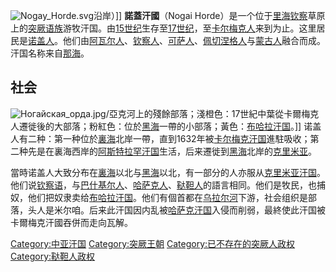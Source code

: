 {{unreferenced|time=2015-05-26T17:46:54+00:00}}
[[File:Nogay_Horde.svg|thumb]]沿岸）]]
'''諾蓋汗國'''（Nogai Horde）是一个位于[[里海|里海]][[钦察|钦察]]草原上的[[突厥语族|突厥语族]]游牧汗国。由[[15世纪|15世纪]]生存至[[17世纪|17世纪]]，至[[卡尔梅克人|卡尔梅克人]]来到为止。这里居民是[[诺盖人|诺盖人]]。他们由[[阿瓦尔人|阿瓦尔人]]、[[钦察人|钦察人]]、[[可萨人|可萨人]]、[[佩切涅格人|佩切涅格人]]与[[蒙古人|蒙古人]]融合而成。汗国名称来自[[那海|那海]]。

==社会==
[[File:Ногайская_орда.jpg|thumb]]/亞克河上的殘餘部落；淺橙色：17世紀中葉從卡爾梅克人遷徙後的大部落；粉紅色：位於[[黑海|黑海]]一帶的小部落；黃色：[[布哈拉汗国|布哈拉汗国]]。]]
诺盖人有二种：第一种位於[[裏海|裏海]]北岸一帶，直到1632年被[[卡尔梅克汗国|卡尔梅克汗国]]進駐吸收；第二种先是在裏海西岸的[[阿斯特拉罕汗国|阿斯特拉罕汗国]]生活，后来遷徙到[[黑海|黑海]]北岸的[[克里米亚|克里米亚]]。

當時诺盖人大致分布在[[裏海|裏海]]以北与[[黑海|黑海]]以北，有一部分的人亦服从[[克里米亚汗国|克里米亚汗国]]。他们说[[钦察语|钦察语]]，与[[巴什基尔人|巴什基尔人]]、[[哈萨克人|哈萨克人]]、[[鞑靼人|鞑靼人]]的語言相同。他们是牧民，也捕奴，他们把奴隶卖给[[布哈拉汗国|布哈拉汗国]]。他们有個首都在[[乌拉尔河|乌拉尔河]]下游，社会组织是部落，头人是米尔咱。后来此汗国因内乱被[[哈萨克汗国|哈萨克汗国]]入侵而削弱，最終使此汗国被卡爾梅克汗國吞併而走向瓦解。

[[Category:中亚汗国|Category:中亚汗国]]
[[Category:突厥王朝|Category:突厥王朝]]
[[Category:已不存在的突厥人政权|Category:已不存在的突厥人政权]]
[[Category:鞑靼人政权|Category:鞑靼人政权]]